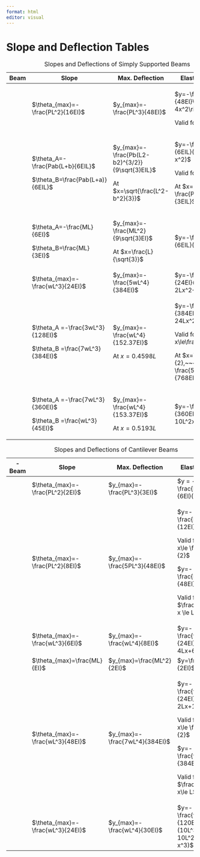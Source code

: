 ```yaml
---
format: html
editor: visual
---
```


# Slope and Deflection Tables {#sec-slope-and-deflection-tables}

+-------------+------------------------------------+-------------------------------------------------+----------------------------------------------+
| Beam        | Slope                              | Max. Deflection                                 | Elastic Curve                                |
+=============+====================================+=================================================+==============================================+
|             | $\theta_{max}=- \frac{PL^2}{16EI}$ | $y_{max}=-\frac{PL^3}{48EI}$                    | $y=-\frac{Px}{48EI}\left(3L^2-4x^2\right)$   |
|             |                                    |                                                 |                                              |
|             |                                    |                                                 | Valid for x ≤ L/2                            |
+-------------+------------------------------------+-------------------------------------------------+----------------------------------------------+
|             | $\theta_A=-\frac{Pab(L+b}{6EIL}$   | $y_{max}=-\frac{Pb(L2-b2)^{3/2}}{9\sqrt{3}EIL}$ | $y=-\frac{Pbx}{6EIL}(L2-b2-x^2)$             |
|             |                                    |                                                 |                                              |
|             | $\theta_B=\frac{Pab(L+a)}{6EIL}$   | At $x=\sqrt{\frac{L^2-b^2}{3}}$                 | Valid for x \< a                             |
|             |                                    |                                                 |                                              |
|             |                                    |                                                 | At $x=a,~~~y=-\frac{Pa^2b^2}{3EIL}$          |
+-------------+------------------------------------+-------------------------------------------------+----------------------------------------------+
|             | $\theta_A=-\frac{ML}{6EI}$         | $y_{max}=-\frac{ML^2}{9\sqrt{3}EI}$             | $y=-\frac{Mx}{6EIL}(L^2-x^2)$                |
|             |                                    |                                                 |                                              |
|             | $\theta_B=\frac{ML}{3EI}$          | At $x=\frac{L}{\sqrt{3}}$                       |                                              |
+-------------+------------------------------------+-------------------------------------------------+----------------------------------------------+
|             | $\theta_{max}=-\frac{wL^3}{24EI}$  | $y_{max}=-\frac{5wL^4}{384EI}$                  | $y=-\frac{wx}{24EI}(x^3-2Lx^2+L^3)$          |
+-------------+------------------------------------+-------------------------------------------------+----------------------------------------------+
|             | $\theta_A =-\frac{3wL^3}{128EI}$   | $y_{max}=-\frac{wL^4}{152.37EI}$                | $y=-\frac{wx}{384EI}(16x^3-24Lx^2+9L^3)$     |
|             |                                    |                                                 |                                              |
|             | $\theta_B =\frac{7wL^3}{384EI}$    | At $x=0.4598L$                                  | Valid for $0\le x\le\frac{L}{2}$             |
|             |                                    |                                                 |                                              |
|             |                                    |                                                 | At $x=\frac{L}{2},~~~y=-\frac{5wL^4}{768EI}$ |
+-------------+------------------------------------+-------------------------------------------------+----------------------------------------------+
|             | $\theta_A =-\frac{7wL^3}{360EI}$   | $y_{max}=-\frac{wL^4}{153.37EI}$                | $y=-\frac{wx}{360EIL}(3x^4-10L^2x^2+7L^4)$   |
|             |                                    |                                                 |                                              |
|             | $\theta_B =\frac{wL^3}{45EI}$      | At $x=0.5193L$                                  |                                              |
+-------------+------------------------------------+-------------------------------------------------+----------------------------------------------+

: Slopes and Deflections of Simply Supported Beams

+-------------+-----------------------------------+--------------------------------+--------------------------------------------------+
| -Beam       | Slope                             | Max. Deflection                | Elastic Curve                                    |
+=============+===================================+================================+==================================================+
|             | $\theta_{max}=- \frac{PL^2}{2EI}$ | $y_{max}=-\frac{PL^3}{3EI}$    | $y = -\frac{Px^2}{6EI}(3L-x)$                    |
+-------------+-----------------------------------+--------------------------------+--------------------------------------------------+
|             | $\theta_{max}=- \frac{PL^2}{8EI}$ | $y_{max}=-\frac{5PL^3}{48EI}$  | $y=-\frac{Px^2}{12EI}(3L-2x)$                    |
|             |                                   |                                |                                                  |
|             |                                   |                                | Valid for $0\le x\le \frac{L}{2}$                |
|             |                                   |                                |                                                  |
|             |                                   |                                | $y=-\frac{PL^2}{48EI}(6x-L)$                     |
|             |                                   |                                |                                                  |
|             |                                   |                                | Valid for $\frac{L}{2}\le x \le L$               |
+-------------+-----------------------------------+--------------------------------+--------------------------------------------------+
|             | $\theta_{max}=- \frac{wL^3}{6EI}$ | $y_{max}=-\frac{wL^4}{8EI}$    | $y=-\frac{wx^2}{24EI}(x^2-4Lx+6L^2)$             |
+-------------+-----------------------------------+--------------------------------+--------------------------------------------------+
|             | $\theta_{max}=\frac{ML}{EI}$      | $y_{max}=\frac{ML^2}{2EI}$     | $y=\frac{Mx^2}{2EI}$                             |
+-------------+-----------------------------------+--------------------------------+--------------------------------------------------+
|             | $\theta_{max}=-\frac{wL^3}{48EI}$ | $y_{max}=-\frac{7wL^4}{384EI}$ | $y=-\frac{wx^2}{24EI}(x^2-2Lx+1.5L^2)$           |
|             |                                   |                                |                                                  |
|             |                                   |                                | Valid for $0\le x\le \frac{L}{2}$                |
|             |                                   |                                |                                                  |
|             |                                   |                                | $y=-\frac{wL^3}{384EI}(8x-L)$                    |
|             |                                   |                                |                                                  |
|             |                                   |                                | Valid for $\frac{L}{2}\le x\le L$                |
+-------------+-----------------------------------+--------------------------------+--------------------------------------------------+
|             | $\theta_{max}=-\frac{wL^3}{24EI}$ | $y_{max}=-\frac{wL^4}{30EI}$   | $y=-\frac{wx^2}{120EIL}(10L^3-10L^2x+5Lx^2-x^3)$ |
+-------------+-----------------------------------+--------------------------------+--------------------------------------------------+

: Slopes and Deflections of Cantilever Beams
